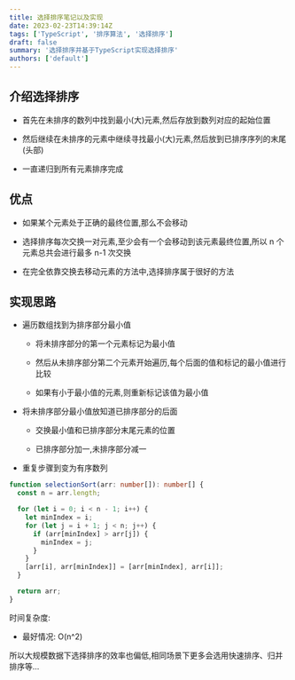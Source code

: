 ```yaml
---
title: 选择排序笔记以及实现
date: 2023-02-23T14:39:14Z
tags: ['TypeScript', '排序算法', '选择排序']
draft: false
summary: '选择排序并基于TypeScript实现选择排序'
authors: ['default']
---
```


## 介绍选择排序

- 首先在未排序的数列中找到最小(大)元素,然后存放到数列对应的起始位置

- 然后继续在未排序的元素中继续寻找最小(大)元素,然后放到已排序序列的末尾(头部)

- 一直递归到所有元素排序完成

## 优点

- 如果某个元素处于正确的最终位置,那么不会移动

- 选择排序每次交换一对元素,至少会有一个会移动到该元素最终位置,所以 n 个元素总共会进行最多 n-1 次交换

- 在完全依靠交换去移动元素的方法中,选择排序属于很好的方法

## 实现思路

- 遍历数组找到为排序部分最小值

  - 将未排序部分的第一个元素标记为最小值

  - 然后从未排序部分第二个元素开始遍历,每个后面的值和标记的最小值进行比较

  - 如果有小于最小值的元素,则重新标记该值为最小值

- 将未排序部分最小值放知道已排序部分的后面

  - 交换最小值和已排序部分末尾元素的位置

  - 已排序部分加一,未排序部分减一

- 重复步骤到变为有序数列

```ts:selectionSort.ts
function selectionSort(arr: number[]): number[] {
  const n = arr.length;

  for (let i = 0; i < n - 1; i++) {
    let minIndex = i;
    for (let j = i + 1; j < n; j++) {
      if (arr[minIndex] > arr[j]) {
        minIndex = j;
      }
    }
    [arr[i], arr[minIndex]] = [arr[minIndex], arr[i]];
  }

  return arr;
}
```

时间复杂度:

- 最好情况: O(n^2)

所以大规模数据下选择排序的效率也偏低,相同场景下更多会选用快速排序、归并排序等...
